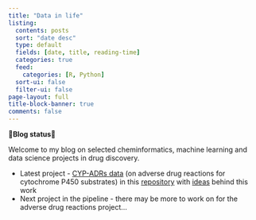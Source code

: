 ```yaml
---
title: "Data in life"
listing:
  contents: posts
  sort: "date desc"
  type: default
  fields: [date, title, reading-time]
  categories: true
  feed: 
    categories: [R, Python]
  sort-ui: false
  filter-ui: false
page-layout: full
title-block-banner: true
comments: false
---
```


**🌟Blog status🌟**

Welcome to my blog on selected cheminformatics, machine learning and data science projects in drug discovery.

* Latest project - [CYP-ADRs data](https://raw.githubusercontent.com/jhylin/Adverse_drug_reactions/refs/heads/main/Data/cyp_substrates_adrs.csv) (on adverse drug reactions for cytochrome P450 substrates) in this [repository](https://github.com/jhylin/Adverse_drug_reactions) with [ideas](https://jhylin.github.io/Data_in_life_blog/posts/22_Simple_dnn_adrs/0_Ideas.html) behind this work
* Next project in the pipeline - there may be more to work on for the adverse drug reactions project...

<br>

<a rel="me" href="https://fosstodon.org/@jhylin"></a>